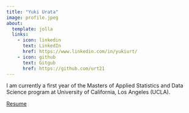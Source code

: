 ```yaml
---
title: "Yuki Urata"
image: profile.jpeg
about:
  template: jolla
  links: 
    - icon: linkedin
      text: LinkedIn
      href: https://www.linkedin.com/in/yukiurt/
    - icon: github
      text: Gitgub
      href: https://github.com/urt21
---
```


I am currently a first year of the Masters of Applied Statistics and Data Science program at University of California, Los Angeles (UCLA).

[Resume](Resume_UCLA.pdf)

```{}
```
